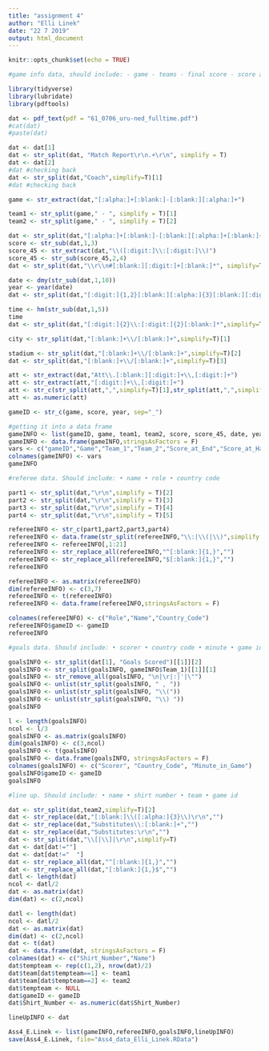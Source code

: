 ---
title: "assignment 4"
author: "Elli Linek"
date: "22 7 2019"
output: html_document
---

```{r setup, include=FALSE}
knitr::opts_chunk$set(echo = TRUE)
```


```{r ass4_part A}
#game info data, should include: - game - teams - final score - score at break - date - time - city - stadium - attendance - game id

library(tidyverse)
library(lubridate)
library(pdftools)

dat <- pdf_text(pdf = "61_0706_uru-ned_fulltime.pdf")
#cat(dat)
#paste(dat)

dat <- dat[1]
dat <- str_split(dat, "Match Report\r\n.+\r\n", simplify = T)
dat <- dat[2]
#dat #checking back
dat <- str_split(dat,"Coach",simplify=T)[1]
#dat #checking back

game <- str_extract(dat,"[:alpha:]+[:blank:]-[:blank:][:alpha:]+")

team1 <- str_split(game," - ", simplify = T)[1]
team2 <- str_split(game," - ", simplify = T)[2]

dat <- str_split(dat,"[:alpha:]+[:blank:]-[:blank:][:alpha:]+[:blank:]+", simplify=T)[2]
score <- str_sub(dat,1,3)
score_45 <- str_extract(dat,"\\([:digit:]\\:[:digit:]\\)")
score_45 <- str_sub(score_45,2,4)
dat <- str_split(dat,"\\r\\n#[:blank:][:digit:]+[:blank:]*", simplify=T)[2]

date <- dmy(str_sub(dat,1,10))
year <- year(date)
dat <- str_split(dat,"[:digit:]{1,2}[:blank:][:alpha:]{3}[:blank:][:digit:]{4}[:blank:]*", simplify=T)[2]

time <- hm(str_sub(dat,1,5))
time
dat <- str_split(dat,"[:digit:]{2}\\:[:digit:]{2}[:blank:]*",simplify=T)[2]

city <- str_split(dat,"[:blank:]+\\/[:blank:]+",simplify=T)[1]

stadium <- str_split(dat,"[:blank:]+\\/[:blank:]+",simplify=T)[2]
dat <- str_split(dat,"[:blank:]+\\/[:blank:]+",simplify=T)[3]

att <- str_extract(dat,"Att\\.[:blank:][:digit:]+\\,[:digit:]+")
att <- str_extract(att,"[:digit:]+\\,[:digit:]+")
att <- str_c(str_split(att,",",simplify=T)[1],str_split(att,",",simplify=T)[2])
att <- as.numeric(att)

gameID <- str_c(game, score, year, sep="_")

#getting it into a data frame
gameINFO <- list(gameID, game, team1, team2, score, score_45, date, year, time, city, stadium, att)
gameINFO <- data.frame(gameINFO,stringsAsFactors = F)
vars <- c("gameID","Game","Team_1","Team_2","Score_at_End","Score_at_Halftime_Break","Date","Year","Time","City","Stadium_Name","Nr_of_Attendance")
colnames(gameINFO) <- vars
gameINFO

```


```{r ass4 part B}
#referee data. Should include: • name • role • country code

part1 <- str_split(dat,"\r\n",simplify = T)[2]
part2 <- str_split(dat,"\r\n",simplify = T)[3]
part3 <- str_split(dat,"\r\n",simplify = T)[4]
part4 <- str_split(dat,"\r\n",simplify = T)[5]

refereeINFO <- str_c(part1,part2,part3,part4)
refereeINFO <- data.frame(str_split(refereeINFO,"\\:|\\(|\\)",simplify = T),stringsAsFactors = F)
refereeINFO <- refereeINFO[,1:21]
refereeINFO <- str_replace_all(refereeINFO,"^[:blank:]{1,}","")
refereeINFO <- str_replace_all(refereeINFO,"$[:blank:]{1,}","")
refereeINFO

refereeINFO <- as.matrix(refereeINFO)
dim(refereeINFO) <- c(3,7)
refereeINFO <- t(refereeINFO)
refereeINFO <- data.frame(refereeINFO,stringsAsFactors = F)

colnames(refereeINFO) <- c("Role","Name","Country_Code")
refereeINFO$gameID <- gameID
refereeINFO
```


```{r ass4 part C}
#goals data. Should include: • scorer • country code • minute • game id

goalsINFO <- str_split(dat[1], "Goals Scored")[[1]][2]
goalsINFO <- str_split(goalsINFO, gameINFO$Team_1)[[1]][1]
goalsINFO <- str_remove_all(goalsINFO, "\n|\r|:|'|\"")
goalsINFO <- unlist(str_split(goalsINFO, " , "))
goalsINFO <- unlist(str_split(goalsINFO, "\\("))
goalsINFO <- unlist(str_split(goalsINFO, "\\) "))
goalsINFO

l <- length(goalsINFO)
ncol <- l/3
goalsINFO <- as.matrix(goalsINFO)
dim(goalsINFO) <- c(3,ncol)
goalsINFO <- t(goalsINFO)
goalsINFO <- data.frame(goalsINFO, stringsAsFactors = F)
colnames(goalsINFO) <- c("Scorer", "Country_Code", "Minute_in_Game")
goalsINFO$gameID <- gameID
goalsINFO

```




```{r ass4 part D}
#line up. Should include: • name • shirt number • team • game id 

dat <- str_split(dat,team2,simplify=T)[2]
dat <- str_replace(dat,"[:blank:]\\([:alpha:]{3}\\)\r\n","")
dat <- str_replace(dat,"Substitutes\\:[:blank:]+","")
dat <- str_replace(dat,"Substitutes:\r\n","")
dat <- str_split(dat,"\\[|\\]|\r\n",simplify=T)
dat <- dat[dat!=""]
dat <- dat[dat!="  "]
dat <- str_replace_all(dat,"^[:blank:]{1,}","")
dat <- str_replace_all(dat,"[:blank:]{1,}$","")
datl <- length(dat)
ncol <- datl/2
dat <- as.matrix(dat)
dim(dat) <- c(2,ncol)

datl <- length(dat)
ncol <- datl/2
dat <- as.matrix(dat)
dim(dat) <- c(2,ncol)
dat <- t(dat)
dat <- data.frame(dat, stringsAsFactors = F)
colnames(dat) <- c("Shirt_Number","Name")
dat$tempteam <- rep(c(1,2), nrow(dat)/2)
dat$team[dat$tempteam==1] <- team1
dat$team[dat$tempteam==2] <- team2
dat$tempteam <- NULL
dat$gameID <- gameID
dat$Shirt_Number <- as.numeric(dat$Shirt_Number)

lineUpINFO <- dat

Ass4_E.Linek <- list(gameINFO,refereeINFO,goalsINFO,lineUpINFO)
save(Ass4_E.Linek, file="Ass4_data_Elli_Linek.RData")

```

